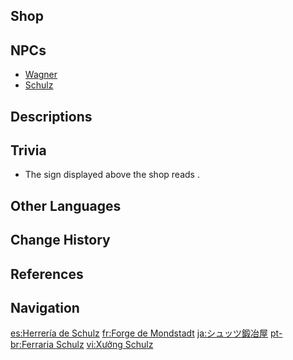 {{Location Infobox
|image        = Schulz's Blacksmith.png
|type         = Point of Interest
|type2        = Blacksmith
|region       = Mondstadt
|area         = Starfell Valley
|subarea      = Mondstadt City
}}
{{Location Intro|description=<p>{{If Self|Schulz's Blacksmith|It|Schulz's Blacksmith}} is run by the blacksmith [[Wagner]] and his apprentice [[Schulz]]. The reason that the shop is named after his apprentice Schulz is that Wagner lost to him in a drinking game.<ref>{{Ref/NPC|Lawrence}}</ref></p>}}

==Shop==
{{Vendor|Wagner}}
{{Vendor|Schulz|shop=Another}}

==NPCs==
* [[Wagner]]
* [[Schulz]]

==Descriptions==
{{Description|The most trusted blacksmith in Mondstadt. The forge is always hot because of its burning fires but also the burning passion of the shop owner.|Blacksmith, [[Map]] description}}

==Trivia==
* The sign displayed above the shop reads {{Script|teyvat|Schulz Smithshop}}.

==Other Languages==
{{Other Languages
|en      = Schulz's Blacksmith
|zhs     = 舒茨铁铺
|zhs_rm  = Shūcí Tiěpù
|zht     = 舒茨鐵鋪
|zht_rm  = Shūcí Tiěpù
|zh_tl   = [[Schulz]] Iron Shop
|ja      = シュッツ鍛冶屋
|ja_rm   = Shuttsu Kajiya
|ja_tl   = Schulz Blacksmith
|ko      = 슐츠 대장{{tt|간|間}}
|ko_tl   = Schulz Blacksmith
|es      = Herrería de Schulz
|es_tl   = Schulz's Smithy
|fr      = Forge Schulz
|fr_tl   = Schulz Forge
|ru      = Кузница Шульца
|ru_tl   = Schulz's Smithy
|th      = ร้านตีเหล็กของ Schulz
|th_rm   = Ran ti lek khong Schulz
|th_tl   = Schulz's Blacksmith Shop
|vi      = {{tt|Xưởng|廠}} Schulz
|vi_tl   = Schulz Workshop
|de      = Schulz’ Schmiede
|de_tl   = Schulz's Smithy
|id      = Tempa Schulz
|id_tl   = Forge Schulz
|pt      = Ferraria Schulz
|pt_tl   = 
|tr      = Schulz'un Demircisi
|tr_tl   = Schulz's Blacksmith
|it      = La fucina di Schulz
|it_tl   = 
}}

==Change History==
{{Change History|1.0}}

==References==
{{Reflist}}

==Navigation==
{{PoI Navbox|Mondstadt}}

[[es:Herrería de Schulz]]
[[fr:Forge de Mondstadt]]
[[ja:シュッツ鍛冶屋]]
[[pt-br:Ferraria Schulz]]
[[vi:Xưởng Schulz]]